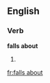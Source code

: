 ==English==

===Verb===
'''falls about'''

# {{third-person singular of|[[fall about]]}}

[[fr:falls about]]